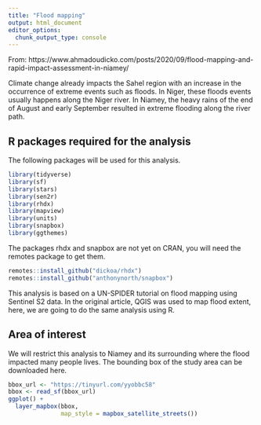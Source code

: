 ```yaml
---
title: "Flood mapping"
output: html_document
editor_options: 
  chunk_output_type: console
---
```


From: https://www.ahmadoudicko.com/posts/2020/09/flood-mapping-and-rapid-impact-assessment-in-niamey/

Climate change already impacts the Sahel region with an increase in the occurrence of extreme events such as floods. In Niger, these floods events usually happens along the Niger river. In Niamey, the heavy rains of the end of August and early September resulted in extreme flooding along the river path.

## R packages required for the analysis

The following packages will be used for this analysis.
```r
library(tidyverse)
library(sf)
library(stars)
library(sen2r)
library(rhdx)
library(mapview)
library(units)
library(snapbox)
library(ggthemes)
```

The packages rhdx and snapbox are not yet on CRAN, you will need the remotes package to get them.
```r
remotes::install_github("dickoa/rhdx")
remotes::install_github("anthonynorth/snapbox")
```

This analysis is based on a UN-SPIDER tutorial on flood mapping using Sentinel S2 data. In the original article, QGIS was used to map flood extent, here, we are going to do the same analysis using R.

## Area of interest

We will restrict this analysis to Niamey and its surrounding where the flood impacted many people lives. The bounding box of the study area can be downloaded here.

```r
bbox_url <- "https://tinyurl.com/yyobbc58"
bbox <- read_sf(bbox_url)
ggplot() +
  layer_mapbox(bbox,
               map_style = mapbox_satellite_streets())
```